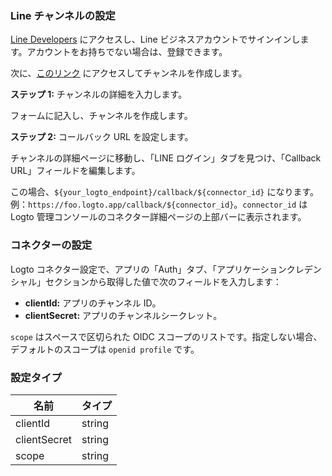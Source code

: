 ### Line チャンネルの設定

[Line Developers](https://developers.line.biz/console/) にアクセスし、Line ビジネスアカウントでサインインします。アカウントをお持ちでない場合は、登録できます。

次に、[このリンク](https://developers.line.biz/console/register/line-login/provider/) にアクセスしてチャンネルを作成します。

**ステップ 1:** チャンネルの詳細を入力します。

フォームに記入し、チャンネルを作成します。

**ステップ 2:** コールバック URL を設定します。

チャンネルの詳細ページに移動し、「LINE ログイン」タブを見つけ、「Callback URL」フィールドを編集します。

この場合、`${your_logto_endpoint}/callback/${connector_id}` になります。例：`https://foo.logto.app/callback/${connector_id}`。`connector_id` は Logto 管理コンソールのコネクター詳細ページの上部バーに表示されます。

### コネクターの設定

Logto コネクター設定で、アプリの「Auth」タブ、「アプリケーションクレデンシャル」セクションから取得した値で次のフィールドを入力します：

- **clientId:** アプリのチャンネル ID。
- **clientSecret:** アプリのチャンネルシークレット。

`scope` はスペースで区切られた OIDC スコープのリストです。指定しない場合、デフォルトのスコープは `openid profile` です。

### 設定タイプ

| 名前         | タイプ |
| ------------ | ------ |
| clientId     | string |
| clientSecret | string |
| scope        | string |
